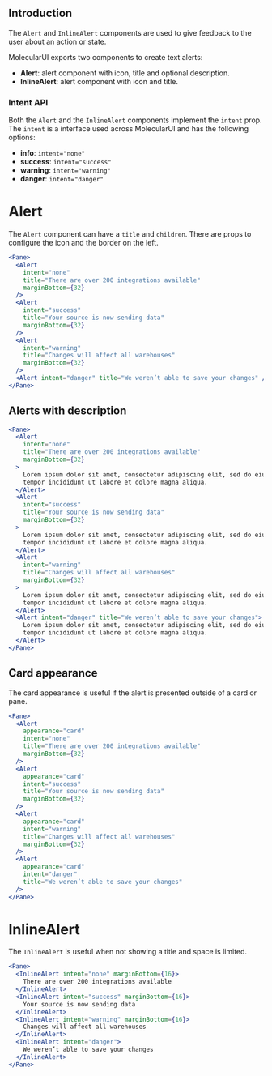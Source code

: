 
## Introduction

The `Alert` and `InlineAlert` components are used to give feedback
to the user about an action or state.

MolecularUI exports two components to create text alerts:

- **Alert**: alert component with icon, title and optional description.
- **InlineAlert**: alert component with icon and title.

### Intent API

Both the `Alert` and the `InlineAlert` components implement the `intent` prop.
The `intent` is a interface used across MolecularUI and has the following options:

- **info**: `intent="none"`
- **success**: `intent="success"`
- **warning**: `intent="warning"`
- **danger**: `intent="danger"`

# Alert

The `Alert` component can have a `title` and `children`.
There are props to configure the icon and the border on the left.

```jsx
<Pane>
  <Alert
    intent="none"
    title="There are over 200 integrations available"
    marginBottom={32}
  />
  <Alert
    intent="success"
    title="Your source is now sending data"
    marginBottom={32}
  />
  <Alert
    intent="warning"
    title="Changes will affect all warehouses"
    marginBottom={32}
  />
  <Alert intent="danger" title="We weren’t able to save your changes" />
</Pane>
```

## Alerts with description

```jsx
<Pane>
  <Alert
    intent="none"
    title="There are over 200 integrations available"
    marginBottom={32}
  >
    Lorem ipsum dolor sit amet, consectetur adipiscing elit, sed do eiusmod
    tempor incididunt ut labore et dolore magna aliqua.
  </Alert>
  <Alert
    intent="success"
    title="Your source is now sending data"
    marginBottom={32}
  >
    Lorem ipsum dolor sit amet, consectetur adipiscing elit, sed do eiusmod
    tempor incididunt ut labore et dolore magna aliqua.
  </Alert>
  <Alert
    intent="warning"
    title="Changes will affect all warehouses"
    marginBottom={32}
  >
    Lorem ipsum dolor sit amet, consectetur adipiscing elit, sed do eiusmod
    tempor incididunt ut labore et dolore magna aliqua.
  </Alert>
  <Alert intent="danger" title="We weren’t able to save your changes">
    Lorem ipsum dolor sit amet, consectetur adipiscing elit, sed do eiusmod
    tempor incididunt ut labore et dolore magna aliqua.
  </Alert>
</Pane>
```

## Card appearance

The card appearance is useful if the alert is presented outside of a card or pane.

```jsx
<Pane>
  <Alert
    appearance="card"
    intent="none"
    title="There are over 200 integrations available"
    marginBottom={32}
  />
  <Alert
    appearance="card"
    intent="success"
    title="Your source is now sending data"
    marginBottom={32}
  />
  <Alert
    appearance="card"
    intent="warning"
    title="Changes will affect all warehouses"
    marginBottom={32}
  />
  <Alert
    appearance="card"
    intent="danger"
    title="We weren’t able to save your changes"
  />
</Pane>
```

# InlineAlert

The `InlineAlert` is useful when not showing a title and space is limited.

```jsx
<Pane>
  <InlineAlert intent="none" marginBottom={16}>
    There are over 200 integrations available
  </InlineAlert>
  <InlineAlert intent="success" marginBottom={16}>
    Your source is now sending data
  </InlineAlert>
  <InlineAlert intent="warning" marginBottom={16}>
    Changes will affect all warehouses
  </InlineAlert>
  <InlineAlert intent="danger">
    We weren’t able to save your changes
  </InlineAlert>
</Pane>
```

<PropsTable of="Alert" />
